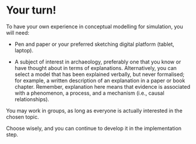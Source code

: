 # Your turn! {#concept-your-turn}

To have your own experience in conceptual modelling for simulation, you will need:

- Pen and paper or your preferred sketching digital platform (tablet, laptop).

- A subject of interest in archaeology, preferably one that you know or have thought about in terms of explanations. Alternatively, you can select a model that has been explained verbally, but never formalised; for example, a written description of an explanation in a paper or book chapter. Remember, explanation here means that evidence is associated with a phenomenon, a process, and a mechanism (i.e., causal relationships).

You may work in groups, as long as everyone is actually interested in the chosen topic.

Choose wisely, and you can continue to develop it in the implementation step. 
